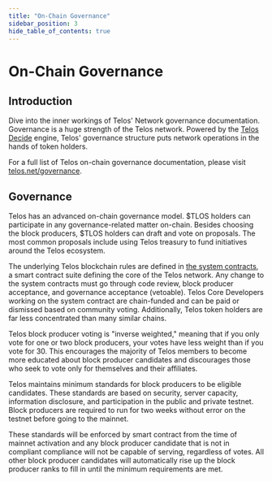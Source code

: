 ---
title: "On-Chain Governance"
sidebar_position: 3
hide_table_of_contents: true
---

# On-Chain Governance

## Introduction

Dive into the inner workings of Telos' Network governance documentation. Governance is a huge strength of the Telos network. Powered by the [Telos Decide](https://docs.telos.net/zero/governance/decide/) engine, Telos' governance structure puts network operations in the hands of token holders.

For a full list of Telos on-chain governance documentation, please visit [telos.net/governance](https://www.telos.net/governance).&#x20;

## Governance

Telos has an advanced on-chain governance model. $TLOS holders can participate in any governance-related matter on-chain. Besides choosing the block producers, $TLOS holders can draft and vote on proposals. The most common proposals include using Telos treasury to fund initiatives around the Telos ecosystem.

The underlying Telos blockchain rules are defined in [the system contracts](https://github.com/telosnetwork/telos.contracts), a smart contract suite defining the core of the Telos network. Any change to the system contracts must go through code review, block producer acceptance, and governance acceptance (vetoable). Telos Core Developers working on the system contract are chain-funded and can be paid or dismissed based on community voting. Additionally, Telos token holders are far less concentrated than many similar chains.

Telos block producer voting is "inverse weighted," meaning that if you only vote for one or two block producers, your votes have less weight than if you vote for 30. This encourages the majority of Telos members to become more educated about block producer candidates and discourages those who seek to vote only for themselves and their affiliates.

Telos maintains minimum standards for block producers to be eligible candidates. These standards are based on security, server capacity, information disclosure, and participation in the public and private testnet. Block producers are required to run for two weeks without error on the testnet before going to the mainnet.

These standards will be enforced by smart contract from the time of mainnet activation and any block producer candidate that is not in compliant compliance will not be capable of serving, regardless of votes. All other block producer candidates will automatically rise up the block producer ranks to fill in until the minimum requirements are met.
